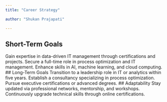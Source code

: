 ```yaml
---
title: "Career Strategy"

author: "Shukan Prajapati"

---
```


## Short-Term Goals
Gain expertise in data-driven IT management through certifications and projects.
Secure a full-time role in process optimization and IT management.
Enhance skills in AI, machine learning, and cloud computing.
## Long-Term Goals
Transition to a leadership role in IT or analytics within five years.
Establish a consultancy specializing in process optimization.
Pursue executive certifications or advanced degrees.
## Adaptability
Stay updated via professional networks, mentorship, and workshops.
Continuously upgrade technical skills through online certifications.
